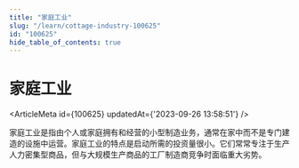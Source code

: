 ```yaml
---
title: "家庭工业"
slug: "/learn/cottage-industry-100625"
id: "100625"
hide_table_of_contents: true
---
```



# 家庭工业

<ArticleMeta id={100625} updatedAt={'2023-09-26 13:58:51'} />
<div className='border-solid border-b border-t-0 my-4 border-[var(--ifm-color-gray-300)]' />

家庭工业是指由个人或家庭拥有和经营的小型制造业务，通常在家中而不是专门建造的设施中运营。家庭工业的特点是启动所需的投资量很小。它们常常专注于生产人力密集型商品，但与大规模生产商品的工厂制造商竞争时面临重大劣势。
